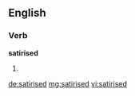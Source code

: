 ==English==

===Verb===
'''satirised'''

# {{past of|satirise}}

[[de:satirised]]
[[mg:satirised]]
[[vi:satirised]]